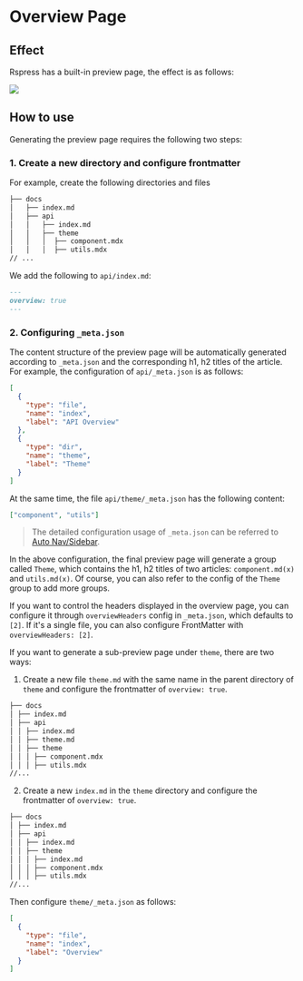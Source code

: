 # Overview Page

## Effect

Rspress has a built-in preview page, the effect is as follows:

<img src="https://lf3-static.bytednsdoc.com/obj/eden-cn/uhbfnupenuhf/rspress/rspress-api-overview.png" />

## How to use

Generating the preview page requires the following two steps:

### 1. Create a new directory and configure frontmatter

For example, create the following directories and files

```bash
├── docs
│   ├── index.md
│   ├── api
│   │   ├── index.md
│   │   ├── theme
│   │   │  ├── component.mdx
│   │   │  ├── utils.mdx
// ...
```

We add the following to `api/index.md`:

```md
---
overview: true
---
```

### 2. Configuring `_meta.json`

The content structure of the preview page will be automatically generated according to `_meta.json` and the corresponding h1, h2 titles of the article. For example, the configuration of `api/_meta.json` is as follows:

```json
[
  {
    "type": "file",
    "name": "index",
    "label": "API Overview"
  },
  {
    "type": "dir",
    "name": "theme",
    "label": "Theme"
  }
]
```

At the same time, the file `api/theme/_meta.json` has the following content:

```json
["component", "utils"]
```

> The detailed configuration usage of `_meta.json` can be referred to [Auto Nav/Sidebar](/guide/basic/auto-nav-sidebar).

In the above configuration, the final preview page will generate a group called `Theme`, which contains the h1, h2 titles of two articles: `component.md(x)` and `utils.md(x)`. Of course, you can also refer to the config of the `Theme` group to add more groups.

If you want to control the headers displayed in the overview page, you can configure it through `overviewHeaders` config in `_meta.json`, which defaults to `[2]`. If it's a single file, you can also configure FrontMatter with `overviewHeaders: [2]`.

If you want to generate a sub-preview page under `theme`, there are two ways:

1. Create a new file `theme.md` with the same name in the parent directory of `theme` and configure the frontmatter of `overview: true`.

```bash
├── docs
│ ├── index.md
│ ├── api
│ │ ├── index.md
│ │ ├── theme.md
│ │ ├── theme
│ │ │ ├── component.mdx
│ │ │ ├── utils.mdx
//...
```

2. Create a new `index.md` in the `theme` directory and configure the frontmatter of `overview: true`.

```bash
├── docs
│ ├── index.md
│ ├── api
│ │ ├── index.md
│ │ ├── theme
│ │ │ ├── index.md
│ │ │ ├── component.mdx
│ │ │ ├── utils.mdx
//...
```

Then configure `theme/_meta.json` as follows:

```json
[
  {
    "type": "file",
    "name": "index",
    "label": "Overview"
  }
]
```
